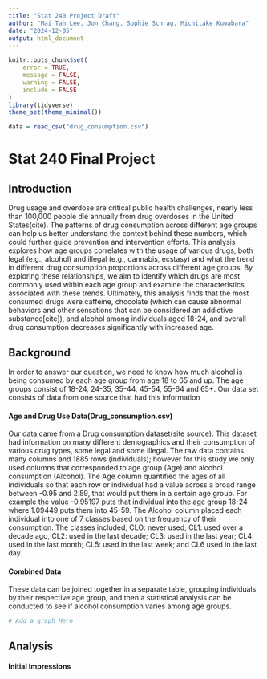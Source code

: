 ---
title: "Stat 240 Project Draft"
author: "Mai Tah Lee, Jon Chang, Sophie Schrag, Michitake Kuwabara"
date: "2024-12-05"
output: html_document
---


```{r setup, include=FALSE}
knitr::opts_chunk$set(
	error = TRUE,
	message = FALSE,
	warning = FALSE,
	include = FALSE
)
library(tidyverse)
theme_set(theme_minimal())
```

```{r include=FALSE}
data = read_csv("drug_consumption.csv")
```

# Stat 240 Final Project

## Introduction
Drug usage and overdose are critical public health challenges, nearly less than 100,000 people die annually from drug overdoses in the United States(cite). The patterns of drug consumption across different age groups can help us better understand the context behind these numbers, which could further guide prevention and intervention efforts. This analysis explores how age groups correlates with the usage of various drugs, both legal (e.g., alcohol) and illegal (e.g., cannabis, ecstasy) and what the trend in different drug consumption proportions across different age groups. By exploring these relationships, we aim to identify which drugs are most commonly used within each age group and examine the characteristics associated with these trends. Ultimately, this analysis finds that the most consumed drugs were caffeine, chocolate (which can cause abnormal behaviors and other sensations that can be considered an addictive substance[cite]), and alcohol among individuals aged 18-24, and overall drug consumption decreases significantly with increased age.


## Background

In order to answer our question, we need to know how much alcohol is being consumed by each age group from age 18 to 65 and up. The age groups consist of 18-24, 24-35, 35-44, 45-54, 55-64 and 65+. Our data set consists of data from one source that had this information 

#### Age and Drug Use Data(Drug_consumption.csv)
Our data came from a Drug consumption dataset(site source). This dataset had information on many different demographics and their consumption of various drug types, some legal and some illegal. The raw data contains many columns and 1885 rows (individuals); however for this study we only used columns that corresponded to age group (Age) and alcohol consumption (Alcohol). The Age column quantified the ages of all individuals so that each row or individual had a value across a broad range between -0.95 and 2.59,  that would put them in a certain age group. For example the value -0.95197 puts that individual into the age group 18-24 where 1.09449 puts them into 45-59. The Alcohol column placed each individual into one of 7 classes based on the frequency of their consumption. The classes included, CLO: never used; CL1: used over a decade ago, CL2: used in the last decade; CL3: used in the last year; CL4: used in the last month; CL5: used in the last week; and CL6 used in the last day. 

#### Combined Data
These data can be joined together in a separate table, grouping individuals by their respective age group, and then a statistical analysis can be conducted to see if alcohol consumption varies among age groups. 

```{r}
# Add a graph Here
```

## Analysis
#### Initial Impressions


